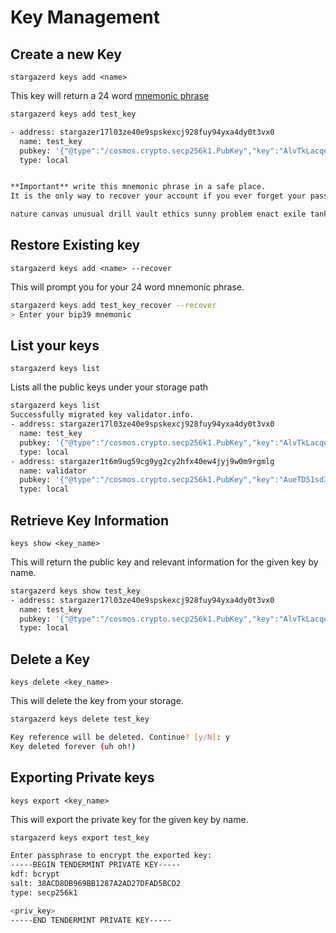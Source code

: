 # Key Management

## Create a new Key
`stargazerd keys add <name>`

This key will return a 24 word [mnemonic phrase](https://coinmarketcap.com/alexandria/glossary/mnemonic-phrase)

```sh
stargazerd keys add test_key

- address: stargazer17l03ze40e9spskexcj928fuy94yxa4dy0t3vx0
  name: test_key
  pubkey: '{"@type":"/cosmos.crypto.secp256k1.PubKey","key":"AlvTkLacqevyNZ6hl8ZqhWSzQDppseR07qthbNOsy+nz"}'
  type: local


**Important** write this mnemonic phrase in a safe place.
It is the only way to recover your account if you ever forget your password.

nature canvas unusual drill vault ethics sunny problem enact exile tank horn husband wagon town churn piano flip laptop lava pulp void pencil emotion
```
## Restore Existing key
`stargazerd keys add <name> --recover`

This will prompt you for your 24 word mnemonic phrase.

```sh
stargazerd keys add test_key_recover --recover
> Enter your bip39 mnemonic
```
## List your keys

`stargazerd keys list`

Lists all the public keys under your storage path

```sh
stargazerd keys list
Successfully migrated key validator.info.
- address: stargazer17l03ze40e9spskexcj928fuy94yxa4dy0t3vx0
  name: test_key
  pubkey: '{"@type":"/cosmos.crypto.secp256k1.PubKey","key":"AlvTkLacqevyNZ6hl8ZqhWSzQDppseR07qthbNOsy+nz"}'
  type: local
- address: stargazer1t6m9ug59cg9yg2cy2hfx40ew4jyj9w0m9rgmlg
  name: validator
  pubkey: '{"@type":"/cosmos.crypto.secp256k1.PubKey","key":"AueTD51sd3KDEJ3qvJVq5bxrHdfg87Tu2C8eOq51Imyi"}'
  type: local
```

## Retrieve Key Information
`keys show <key_name>`

This will return the public key and relevant information for the given key by name.

```sh
stargazerd keys show test_key
- address: stargazer17l03ze40e9spskexcj928fuy94yxa4dy0t3vx0
  name: test_key
  pubkey: '{"@type":"/cosmos.crypto.secp256k1.PubKey","key":"AlvTkLacqevyNZ6hl8ZqhWSzQDppseR07qthbNOsy+nz"}'
  type: local
````

## Delete a Key

`keys delete <key_name>`

This will delete the key from your storage.

```sh
stargazerd keys delete test_key

Key reference will be deleted. Continue? [y/N]: y
Key deleted forever (uh oh!)
````

## Exporting Private keys

`keys export <key_name>`

This will export the private key for the given key by name.

```sh
stargazerd keys export test_key 

Enter passphrase to encrypt the exported key:
-----BEGIN TENDERMINT PRIVATE KEY-----
kdf: bcrypt
salt: 38ACD8DB969BB1287A2AD27DFAD5BCD2
type: secp256k1

<priv_key>
-----END TENDERMINT PRIVATE KEY-----
```